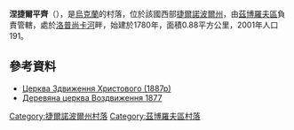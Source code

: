 {{coord|49|44|39|N|25|21|33|E|scale:30000|display=title}}

'''涅捷爾平齊'''（{{lang-uk|Нетерпинці}}），是[[烏克蘭|烏克蘭]]的村落，位於該國西部[[捷爾諾波爾州|捷爾諾波爾州]]，由[[茲博羅夫區|茲博羅夫區]]負責管轄，處於[[洛普尚卡河|洛普尚卡河]]畔，始建於1780年，面積0.88平方公里，2001年人口191。

==參考資料==
* [http://templesua.jimdo.com/%D1%86%D0%B5%D1%80%D0%BA%D0%B2%D0%B8-%D0%B4%D0%B5%D1%80%D0%B5%D0%B2-%D1%8F%D0%BD%D1%96/%D0%BD%D0%B5%D1%82%D0%B5%D1%80%D0%BF%D0%B8%D0%BD%D1%86%D1%96/Нетерпинці Церква Здвиження Христового (1887р)]{{dead link|date=2018年3月 |bot=InternetArchiveBot |fix-attempted=yes }}
* [http://decerkva.org.ua/ter/neterpyntsi.html Деревяна церква Воздвиження 1877] {{Wayback|url=http://decerkva.org.ua/ter/neterpyntsi.html |date=20200813025755 }}

{{DEFAULTSORT:Нетерпинці}}
[[Category:捷爾諾波爾州村落|Category:捷爾諾波爾州村落]]
[[Category:茲博羅夫區村落|Category:茲博羅夫區村落]]


{{Ternopil-geo-stub}}